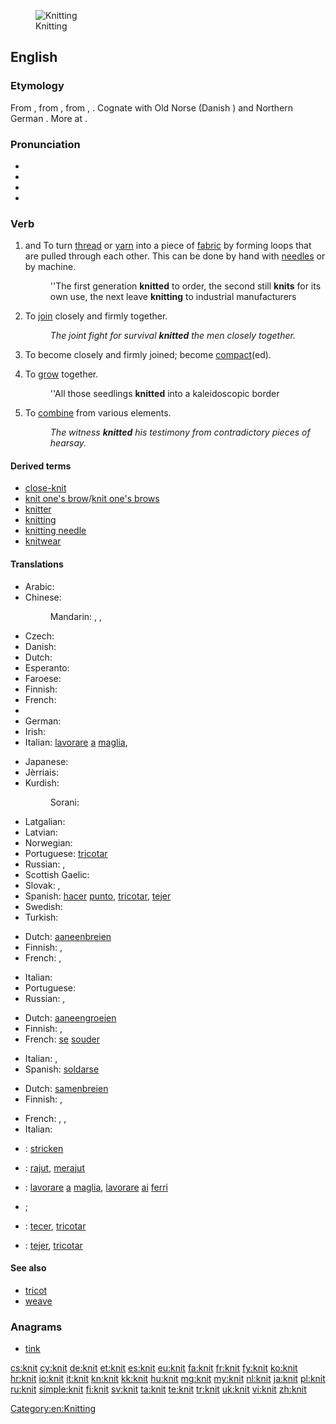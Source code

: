 [[Image:Purl2.jpg|thumb|Knitting]]
==English==

{{wikipedia|Knitting}}

===Etymology===
From {{etyl|enm}} {{term|knitten|lang=enm}}, from {{etyl|ang}} {{term|cnyttan||to fasten, tie, bind, knit; add, append|lang=ang}}, from {{etyl|gem-pro|en}} {{recons|knutjanan|lang=gem-pro}}, {{recons|knuttijanan||to make knots, knit|lang=gem-pro}}. Cognate with Old Norse {{term|knýta}} (Danish {{term|knytte}}) and Northern German {{term|knütten}}. More at {{l|en|knot}}.

===Pronunciation===
* {{IPA|/ˈnɪt/}}
* {{audio|en-uk-knit.ogg|Audio (UK)}}
* {{rhymes|ɪt}}
* {{homophones|nit}}

===Verb===
{{en-verb|knits|knitting|'''knit''' or [[knitted]]}}

# {{transitive}} and {{intransitive}} To turn [[thread]] or [[yarn]] into a piece of [[fabric]] by forming loops that are pulled through each other. This can be done by hand with [[needle]]s or by machine.
#: ''The first generation '''knitted''' to order, the second still '''knits''' for its own use, the next leave '''knitting''' to industrial manufacturers
# {{figuratively}} {{transitive}} To [[join]] closely and firmly together.
#: ''The joint fight for survival '''knitted''' the men closely together.''
# {{intransitive}} To become closely and firmly joined; become [[compact]](ed).
# {{intransitive}} To [[grow]] together.
#: ''All those seedlings '''knitted''' into a kaleidoscopic border
# {{transitive}} To [[combine]] from various elements.
#: ''The witness '''knitted''' his testimony from contradictory pieces of hearsay.''

====Derived terms====
* [[close-knit]]
* [[knit one's brow]]/[[knit one's brows]]
* [[knitter]]
* [[knitting]]
* [[knitting needle]]
* [[knitwear]]

====Translations====
{{trans-top|to make fabric from thread or yarn}}
* Arabic: {{t-|ar|حاك|tr=Haaka}}
* Chinese:
*: Mandarin: {{zh-tsp|編織|编织|biānzhī}}, {{zh-tsp|織|织|zhī}}, {{zh-tsp|針織|针织|zhēnzhī}}
* Czech: {{t-|cs|plést}}
* Danish: {{t-|da|strikke}}
* Dutch: {{t+|nl|breien}}
* Esperanto: {{t-|eo|triki}}
* Faroese: {{t-|fo|binda}}
* Finnish: {{t-|fi|neuloa}}
* French: {{t+|fr|tricoter}}
* {{trreq|Georgian}}
* German: {{term|stricken|lang=de}}
* Irish: {{t-|ga|cniotáil}}
* Italian: [[lavorare]] [[a]] [[maglia]], {{t-|it|sferruzzare}}
{{trans-mid}}
* Japanese: {{t-|ja|編む|tr=amu}}
* Jèrriais: {{tø|roa-jer|ouvrer}}
* Kurdish:
*: Sorani: {{t-|ku|چنین|sc=ku-Arab}}
* Latgalian: {{tø|ltg|adeit}}
* Latvian: {{t-|lv|adīt}}
* Norwegian: {{t+|no|strikke}}
* Portuguese: [[tricotar]]
* Russian: {{t+|ru|вязать|tr=vjazát'}} {{impf}}, {{t+|ru|связать|tr=svjazát'}} {{pf.}}
* Scottish Gaelic: {{t-|gd|figh}}
* Slovak: {{t-|sk|štrikovať}}, {{t-|sk|pliesť}}
* Spanish: [[hacer]] [[punto]], [[tricotar]], [[tejer]]
* Swedish: {{t+|sv|sticka}}
* Turkish: {{t+|tr|örmek}}
{{trans-bottom}}

{{trans-top|to join closely together}}
* Dutch: [[aaneenbreien]]
* Finnish: {{t-|fi|hitsata}}, {{t+|fi|yhdistää}}
* French: {{t+|fr|souder}}, {{t+|fr|unir}}
{{trans-mid}}
* Italian: {{t+|it|legare}}
* Portuguese: {{t+|pt|soldar}}
* Russian: {{t+|ru|сплачивать|tr=spláčivat'}} {{impf}}, {{t+|ru|сплотить|tr=splotít'}} {{pf.}}
{{trans-bottom}}

{{trans-top|intransitive: to become closely joined}}
* Dutch: [[aaneengroeien]]
* Finnish: {{t-|fi|hitsautua}}, {{t-|fi|yhdistyä}}
* French: [[se]] [[souder]]
{{trans-mid}}
* Italian: {{t-|it|saldarsi}}, {{t-|it|compattare}}
* Spanish: [[soldarse]]
{{trans-bottom}}

{{trans-top|to combine from various elements}}
* Dutch: [[samenbreien]]
* Finnish: {{t-|fi|yhdistellä}}, {{t-|fi|punoa}}
{{trans-mid}}
* French: {{t+|fr|construire}}, {{t+|fr|élaborer}}, {{t+|fr|échafauder}}
* Italian: {{t-|it|elaborare}}
{{trans-bottom}}

{{checktrans-top}}
* {{ttbc|de}}: [[stricken]]
* {{ttbc|id}}: [[rajut]], [[rajut|merajut]]
* {{ttbc|it}}: [[lavorare]] [[a]] [[maglia]], [[lavorare]] [[ai]] [[ferri]]
{{trans-mid}}
* {{ttbc|ku}}; {{ku-Arab|[[چنین]]}}
* {{ttbc|pt}}: [[tecer]], [[tricotar]]
* {{ttbc|es}}: [[tejer]], [[tricotar]]
{{trans-bottom}}

====See also====
* [[tricot]]
* [[weave]]

===Anagrams===
* [[tink#English|tink]]

[[Category:en:Knitting]]

[[cs:knit]]
[[cy:knit]]
[[de:knit]]
[[et:knit]]
[[es:knit]]
[[eu:knit]]
[[fa:knit]]
[[fr:knit]]
[[fy:knit]]
[[ko:knit]]
[[hr:knit]]
[[io:knit]]
[[it:knit]]
[[kn:knit]]
[[kk:knit]]
[[hu:knit]]
[[mg:knit]]
[[my:knit]]
[[nl:knit]]
[[ja:knit]]
[[pl:knit]]
[[ru:knit]]
[[simple:knit]]
[[fi:knit]]
[[sv:knit]]
[[ta:knit]]
[[te:knit]]
[[tr:knit]]
[[uk:knit]]
[[vi:knit]]
[[zh:knit]]